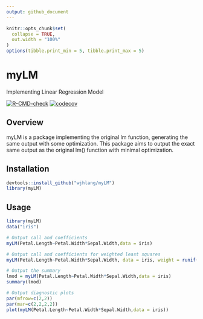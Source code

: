 ```yaml
---
output: github_document
---
```


```r
knitr::opts_chunk$set(
  collapse = TRUE,
  out.width = "100%"
)
options(tibble.print_min = 5, tibble.print_max = 5)
```

# myLM
Implementing Linear Regression Model

<!-- Badges Start -->
[![R-CMD-check](https://github.com/wjhlang/myLM/workflows/R-CMD-check/badge.svg)](https://github.com/wjhlang/myLM/actions)
[![codecov](https://codecov.io/gh/wjhlang/myLM/branch/main/graph/badge.svg?token=VJPRJOQ2B3)](https://codecov.io/gh/wjhlang/myLM)
<!-- Badges End -->

## Overview
myLM is a package implementing the original lm function, generating the same output with some optimization. This package aims to output the exact same output as the original lm() function with minimal optimization.

## Installation
```r
devtools::install_github("wjhlang/myLM")
library(myLM)
```

## Usage
```r
library(myLM)
data("iris")

# Output call and coefficients
myLM(Petal.Length~Petal.Width*Sepal.Width,data = iris)

# Output call and coefficients for weighted least squares
myLM(Petal.Length~Petal.Width*Sepal.Width, data = iris, weight = runif(nrow(iris)))

# Output the summary
lmod = myLM(Petal.Length~Petal.Width*Sepal.Width,data = iris)
summary(lmod)

# Output diagnostic plots
par(mfrow=c(2,2))
par(mar=c(2,2,2,2))
plot(myLM(Petal.Length~Petal.Width*Sepal.Width,data = iris))
```
